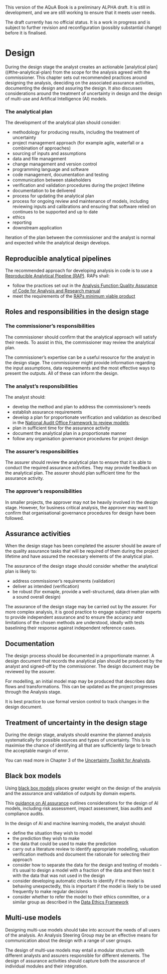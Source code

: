 ::: {.callout-important}
This version of the AQuA Book is a preliminary ALPHA draft.  It is still in development, and we are still working to ensure that it meets user needs. 

The draft currently has no official status. It is a work in progress and is subject to further revision and reconfiguration (possibly substantial change) before it is finalised. 
:::

# Design

During the design stage the analyst creates an actionable [analytical plan]((#the-analytical-plan) from the scope for the analysis agreed with the commissioner. This chapter sets out recommended practices around designing the analysis, deeciding on the associated assurance activities, documenting the design and assuring the design. It also discusses considerations around the treatment of uncertainty in design and the design of multi-use and Artifical Intelligence (AI) models.

### The analytical plan

The development of the analytical plan should consider:

* methodology for producing results, including the treatment of uncertainty
* project management approach (for example agile, waterfall or a combination of approaches)
* sourcing of inputs and assumptions
* data and file management
* change management and version control
* programming language and software
* code management, documentation and testing
* communication between stakeholders
* verification and validation procedures during the project lifetime
* documentation to be delivered
* process for updating the analytical plan
* process for ongoing review and maintenance of models, including reviewing inputs and calibrations and ensuring that software relied on continues to be supported and up to date
* ethics
* reporting
* downstream application

Iteration of the plan between the commissioner and the analyst is normal and expected while the analytical design develops. 

::: {.callout-tip}
# Reproducible analytical pipelines<a name="rap"></a>

The recommended approach for developing analysis in code is to use a [Reproducible Analytical Pipeline (RAP)](https://analysisfunction.civilservice.gov.uk/support/reproducible-analytical-pipelines/). RAPs shall:

* follow the practices set out in the [Analysis Function Quality Assurance of Code for Analysis and Research manual](https://best-practice-and-impact.github.io/qa-of-code-guidance/intro.html)
* meet the requirements of the [RAPs minimum viable product](https://github.com/best-practice-and-impact/rap_mvp_maturity_guidance/blob/master/Reproducible-Analytical-Pipelines-MVP.md)

:::

## Roles and responsibilities in the design stage

### The commissioner's responsibilities

The commissioner should confirm that the analytical approach will satisfy their needs. To assist in this, the commissioner may review the analytical plan.

The commissioner's expertise can be a useful resource for the analyst in the design stage. The commissioner might provide information regarding the input assumptions, data requirements and the most effective ways to present the outputs. All of these can inform the design.


### The analyst's responsibilities 

The analyst should: 

*  develop the method and plan to address the commissioner’s needs
*  establish assurance requirements
*  develop a plan for proportionate verification and validation as described in the [National Audit Office Framework to review models](https://www.nao.org.uk/wp-content/uploads/2016/03/11018-002-Framework-to-review-models_External_4DP.pdf); 
*  plan in sufficient time for the assurance activity
*  document the analytical plan in a proportionate manner
*  follow any organisation governance procedures for project design

### The assurer's responsibilities 

The assurer should review the analytical plan to ensure that it is able to conduct the required assurance activities. They may provide feedback on the analytical plan. The assurer should plan sufficient time for the assurance activity. 


### The approver's responsibilities

In smaller projects, the approver may not be heavily involved in the design stage. However, for business critical analysis, the approver may want to confirm that organisational governance procedures for design have been followed.


## Assurance activities

When the design stage has been completed the assurer should be aware of the quality assurance tasks that will be required of them during the project lifetime and have assured the necessary elements of the analytical plan.

The assurance of the design stage should consider whether the analytical plan is likely to:  

* address commissioner's requirements (validation)
* deliver as intended (verification)
* be robust (for exmaple, provide a well-structured, data driven plan with a sound overall design)

The assurance of the design stage may be carried out by the assurer. For more complex analysis, it is good practice to engage subject matter experts to provide independent assurance and to ensure the accuracy and limitations of the chosen methods are understood, ideally with tests baselining their response against independent reference cases.


## Documentation

The design process should be documented in a proportionate manner. A design document that records the analytical plan should be produced by the analyst and signed-off by the commissioner. The design document may be reviewed by the assurer.

For modelling, an initial model map may be produced that describes data flows and transformations. This can be updated as the project progresses through the Analysis stage.

It is best practice to use formal version control to track changes in the design document.

## Treatment of uncertainty in the design stage

During the design stage, analysts should examine the planned analysis systematically for possible sources and types of uncertainty. This is to maximise the chance of identifying all that are sufficiently large to breach the acceptable margin of error. 

You can read more in Chapter 3 of the [Uncertainty Toolkit for Analysts](https://analystsuncertaintytoolkit.github.io/UncertaintyWeb/chapter_3.html).


## Black box models

Using [black box models](definitions_and_key_concepts.qmd/#black-box-models) places greater weight on the design of the analysis and the assurance and validation of outputs by domain experts.

This [guidance on AI assurance](https://www.gov.uk/government/publications/introduction-to-ai-assurance/introduction-to-ai-assurance) outlines considerations for the design of AI models, including risk assessment, impact assessment, bias audits and compliance audits.

In the design of AI and machine learning models, the analyst should:

* define the situation they wish to model
* the prediction they wish to make
* the data that could be used to make the prediction
* carry out a literature review to identify appropriate modelling, valuation verification methods and document the rationale for selecting their approach
* consider how to separate the data for the design and testing of models - it's usual to design a model with a fraction of the data and then test it with the data that was not used in the design
* consider developing automatic checks to identify if the model is behaving unexpectedly, this is important if the model is likely to be used frequently to make regular decisions
* consider whether to refer the model to their ethics committee, or a similar group as described in the [Data Ethics Framework](https://www.gov.uk/government/publications/data-ethics-framework/data-ethics-framework-2020)

## Multi-use models

Designing multi-use models should take into account the needs of all users of the analysis. An Analysis Steering Group may be an effective means for communication about the design with a range of user groups. 

The design of multi-use models may entail a modular structure with different analysts and assurers responsible for different elements. The design of assurance activities should capture both the assurance of individual modules and their integration.
